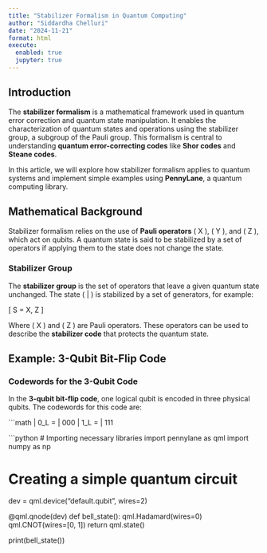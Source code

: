 ```yaml
---
title: "Stabilizer Formalism in Quantum Computing"
author: "Siddardha Chelluri"
date: "2024-11-21"
format: html
execute:
  enabled: true
  jupyter: true
---
```


## Introduction

The **stabilizer formalism** is a mathematical framework used in quantum error correction and quantum state manipulation. It enables the characterization of quantum states and operations using the stabilizer group, a subgroup of the Pauli group. This formalism is central to understanding **quantum error-correcting codes** like **Shor codes** and **Steane codes**.

In this article, we will explore how stabilizer formalism applies to quantum systems and implement simple examples using **PennyLane**, a quantum computing library.

## Mathematical Background

Stabilizer formalism relies on the use of **Pauli operators** \( X \), \( Y \), and \( Z \), which act on qubits. A quantum state is said to be stabilized by a set of operators if applying them to the state does not change the state.

### Stabilizer Group

The **stabilizer group** is the set of operators that leave a given quantum state unchanged. The state \( \left| \psi \right\rangle \) is stabilized by a set of generators, for example:

\[
S = \langle X, Z \rangle
\]

Where \( X \) and \( Z \) are Pauli operators. These operators can be used to describe the **stabilizer code** that protects the quantum state.

## Example: 3-Qubit Bit-Flip Code

### Codewords for the 3-Qubit Code

In the **3-qubit bit-flip code**, one logical qubit is encoded in three physical qubits. The codewords for this code are:

```math
| 0_L \rangle = | 000 \rangle
| 1_L \rangle = | 111 \rangle

```python
# Importing necessary libraries
import pennylane as qml
import numpy as np

# Creating a simple quantum circuit
dev = qml.device("default.qubit", wires=2)

@qml.qnode(dev)
def bell_state():
    qml.Hadamard(wires=0)
    qml.CNOT(wires=[0, 1])
    return qml.state()

print(bell_state())
